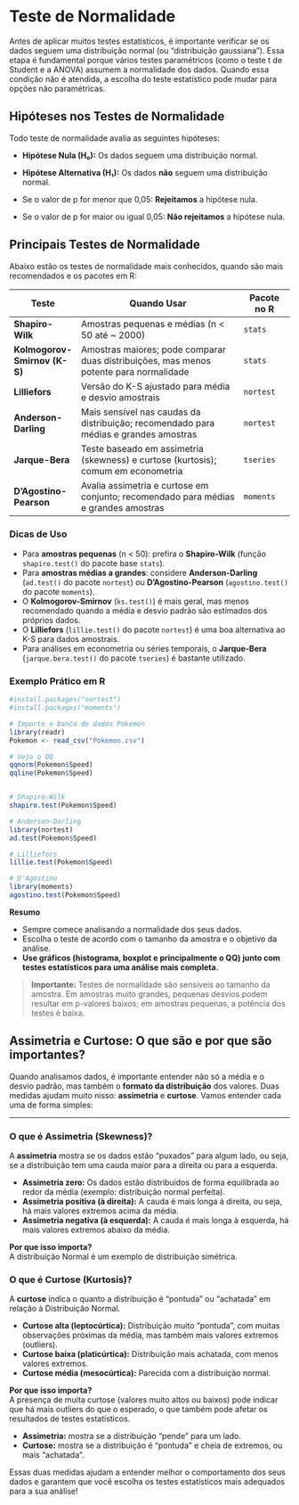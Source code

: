 # Teste de Normalidade

Antes de aplicar muitos testes estatísticos, é importante verificar se os dados seguem uma distribuição normal (ou "distribuição gaussiana"). Essa etapa é fundamental porque vários testes paramétricos (como o teste t de Student e a ANOVA) assumem a normalidade dos dados. Quando essa condição não é atendida, a escolha do teste estatístico pode mudar para opções não paramétricas.

## Hipóteses nos Testes de Normalidade

Todo teste de normalidade avalia as seguintes hipóteses:

- **Hipótese Nula (H₀):** Os dados seguem uma distribuição normal.
- **Hipótese Alternativa (H₁):** Os dados **não** seguem uma distribuição normal.


- Se o valor de p for menor que 0,05: **Rejeitamos** a hipótese nula. 
- Se o valor de p for maior ou igual 0,05: **Não rejeitamos** a hipótese nula. 

## Principais Testes de Normalidade

Abaixo estão os testes de normalidade mais conhecidos, quando são mais recomendados e os pacotes em R:

| Teste             | Quando Usar                                      | Pacote no R    |
|-------------------|--------------------------------------------------|----------------|
| **Shapiro-Wilk**  | Amostras pequenas e médias (n < 50 até ~ 2000)   | `stats`        |
| **Kolmogorov-Smirnov (K-S)** | Amostras maiores; pode comparar duas distribuições, mas menos potente para normalidade | `stats`        |
| **Lilliefors**    | Versão do K-S ajustado para média e desvio amostrais | `nortest`      |
| **Anderson-Darling** | Mais sensível nas caudas da distribuição; recomendado para médias e grandes amostras | `nortest`      |
| **Jarque-Bera**   | Teste baseado em assimetria (skewness) e curtose (kurtosis); comum em econometria | `tseries`      |
| **D’Agostino-Pearson** | Avalia assimetria e curtose em conjunto; recomendado para médias e grandes amostras | `moments`      |

### Dicas de Uso

- Para **amostras pequenas** (n < 50): prefira o **Shapiro-Wilk** (função `shapiro.test()` do pacote base `stats`).
- Para **amostras médias a grandes**: considere **Anderson-Darling** (`ad.test()` do pacote `nortest`) ou **D’Agostino-Pearson** (`agostino.test()` do pacote `moments`).
- O **Kolmogorov-Smirnov** (`ks.test()`) é mais geral, mas menos recomendado quando a média e desvio padrão são estimados dos próprios dados.
- O **Lilliefors** (`lillie.test()` do pacote `nortest`) é uma boa alternativa ao K-S para dados amostrais.
- Para análises em econometria ou séries temporais, o **Jarque-Bera** (`jarque.bera.test()` do pacote `tseries`) é bastante utilizado.

### Exemplo Prático em R

```r

#install.packages("nortest")
#install.packages("moments")

# Importe o banco de dados Pokemon
library(readr)
Pokemon <- read_csv("Pokemon.csv")

# Veja o QQ
qqnorm(Pokemon$Speed)
qqline(Pokemon$Speed)


# Shapiro-Wilk
shapiro.test(Pokemon$Speed)

# Anderson-Darling
library(nortest)
ad.test(Pokemon$Speed)

# Lilliefors
lillie.test(Pokemon$Speed)

# D'Agostino
library(moments)
agostino.test(Pokemon$Speed)

```

**Resumo**

- Sempre comece analisando a normalidade dos seus dados.
- Escolha o teste de acordo com o tamanho da amostra e o objetivo da análise.
- **Use gráficos (histograma, boxplot e principalmente o QQ) junto com testes estatísticos para uma análise mais completa.**

> **Importante:** Testes de normalidade são sensíveis ao tamanho da amostra. Em amostras muito grandes, pequenas desvios podem resultar em p-valores baixos; em amostras pequenas, a potência dos testes é baixa.


## Assimetria e Curtose: O que são e por que são importantes?

Quando analisamos dados, é importante entender não só a média e o desvio padrão, mas também o **formato da distribuição** dos valores. Duas medidas ajudam muito nisso: **assimetria** e **curtose**. Vamos entender cada uma de forma simples:

---

### O que é Assimetria (Skewness)?

A **assimetria** mostra se os dados estão “puxados” para algum lado, ou seja, se a distribuição tem uma cauda maior para a direita ou para a esquerda.

- **Assimetria zero:** Os dados estão distribuídos de forma equilibrada ao redor da média (exemplo: distribuição normal perfeita).
- **Assimetria positiva (à direita):** A cauda é mais longa à direita, ou seja, há mais valores extremos acima da média.
- **Assimetria negativa (à esquerda):** A cauda é mais longa à esquerda, há mais valores extremos abaixo da média.

**Por que isso importa?**  
A distribuição Normal é um exemplo de distribuição simétrica.

### O que é Curtose (Kurtosis)?

A **curtose** indica o quanto a distribuição é “pontuda” ou “achatada” em relação à Distribuição Normal.

- **Curtose alta (leptocúrtica):** Distribuição muito “pontuda”, com muitas observações próximas da média, mas também mais valores extremos (outliers).
- **Curtose baixa (platicúrtica):** Distribuição mais achatada, com menos valores extremos.
- **Curtose média (mesocúrtica):** Parecida com a distribuição normal.

**Por que isso importa?**  
A presença de muita curtose (valores muito altos ou baixos) pode indicar que há mais outliers do que o esperado, o que também pode afetar os resultados de testes estatísticos.

- **Assimetria:** mostra se a distribuição “pende” para um lado.
- **Curtose:** mostra se a distribuição é “pontuda” e cheia de extremos, ou mais “achatada”.

Essas duas medidas ajudam a entender melhor o comportamento dos seus dados e garantem que você escolha os testes estatísticos mais adequados para a sua análise!
